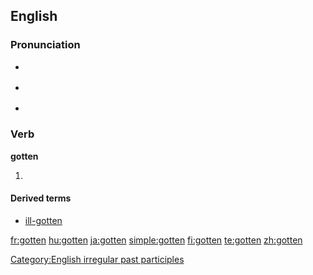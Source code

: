 ==English==

===Pronunciation===
* {{a|British}} {{IPA|/'gɒtən/}}
* {{a|US}} {{IPA|/'gɑtən/}}
*{{audio|en-us-gotten.ogg|Audio (US)}}

===Verb===
'''gotten'''
# {{context|North America|UK|_|archaic|or|dialectal}} {{past participle of|[[get]]}}

====Derived terms====
*[[ill-gotten]]

[[Category:English irregular past participles]]

[[fr:gotten]]
[[hu:gotten]]
[[ja:gotten]]
[[simple:gotten]]
[[fi:gotten]]
[[te:gotten]]
[[zh:gotten]]